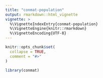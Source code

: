 ```yaml
---
title: "conmat-population"
output: rmarkdown::html_vignette
vignette: >
  %\VignetteIndexEntry{conmat-population}
  %\VignetteEngine{knitr::rmarkdown}
  %\VignetteEncoding{UTF-8}
---
```


```r
knitr::opts_chunk$set(
  collapse = TRUE,
  comment = "#>"
)
```

```r
library(conmat)
```

